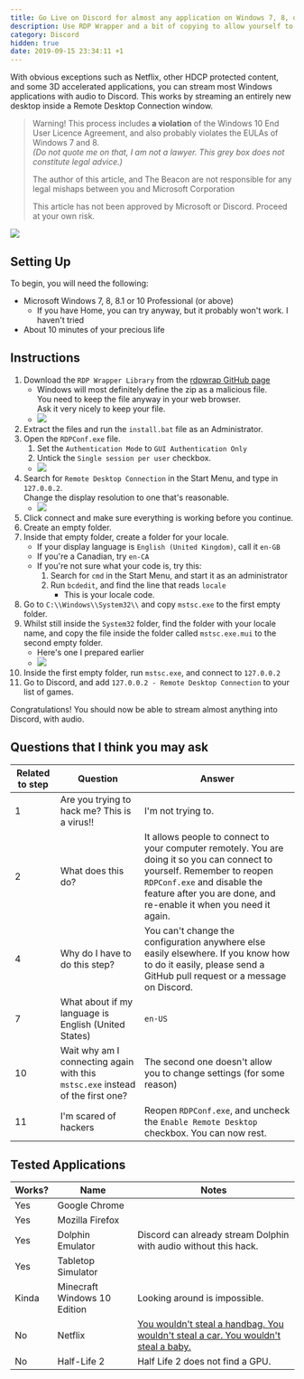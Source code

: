 ```yaml
---
title: Go Live on Discord for almost any application on Windows 7, 8, or 10 Pro
description: Use RDP Wrapper and a bit of copying to allow yourself to stream almost any Windows application over Discord with audio.
category: Discord
hidden: true
date: 2019-09-15 23:34:11 +1
---
```



With obvious exceptions such as Netflix, other HDCP protected content, and some 3D accelerated applications, you can stream most Windows applications with audio to Discord.
This works by streaming an entirely new desktop inside a Remote Desktop Connection window.

> Warning!
> This process includes **a violation** of the Windows 10 End User Licence Agreement,
> and also probably violates the EULAs of Windows 7 and 8.  
> _(Do not quote me on that, I am not a lawyer. This grey box does not constitute legal advice.)_
>
> The author of this article, and The Beacon are not responsible for any legal mishaps between you and Microsoft Corporation
>
> This article has not been approved by Microsoft or Discord.
> Proceed at your own risk.

<img src={psyduckImage} />

## Setting Up

To begin, you will need the following:

- Microsoft Windows 7, 8, 8.1 or 10 Professional (or above)
    - If you have Home, you can try anyway, but it probably won't work. I haven't tried
- About 10 minutes of your precious life

## Instructions

1. Download the `RDP Wrapper Library` from the [rdpwrap GitHub page](https://github.com/stascorp/rdpwrap/releases)
    - Windows will most definitely define the zip as a malicious file.  
      You need to keep the file anyway in your web browser.  
      Ask it very nicely to keep your file.
    - <img src={fuckWindowsDefenderGif} />
2. Extract the files and run the `install.bat` file as an Administrator.
3. Open the `RDPConf.exe` file.
    1. Set the `Authentication Mode` to `GUI Authentication Only`
    2. Untick the `Single session per user` checkbox.
    - <img src={hunkyDoryImage} />
4. Search for `Remote Desktop Connection` in the Start Menu, and type in `127.0.0.2`.  
   Change the display resolution to one that's reasonable.
    - <img src={resolutionImage} />
5. Click connect and make sure everything is working before you continue.
6. Create an empty folder.
7. Inside that empty folder, create a folder for your locale.
    - If your display language is `English (United Kingdom)`, call it `en-GB`
    - If you're a Canadian, try `en-CA`
    - If you're not sure what your code is, try this:
        1. Search for `cmd` in the Start Menu, and start it as an administrator
        2. Run `bcdedit`, and find the line that reads `locale`
            - This is your locale code.
8. Go to `C:\\Windows\\System32\\` and copy `mstsc.exe` to the first empty folder.
9. Whilst still inside the `System32` folder, find the folder with your locale name, and copy the file inside the folder called `mstsc.exe.mui` to the second empty folder.
    - Here's one I prepared earlier
    - <img src={foldersGif} />
10. Inside the first empty folder, run `mstsc.exe`, and connect to `127.0.0.2`
11. Go to Discord, and add `127.0.0.2 - Remote Desktop Connection` to your list of games.

Congratulations! You should now be able to stream almost anything into Discord, with audio.

## Questions that I think you may ask

Related to step | Question                                                                       | Answer
--------------- | ------------------------------------------------------------------------------ | ---------------------------
1               | Are you trying to hack me? This is a virus!!                                   | I'm not trying to.
2               | What does this do?                                                             | It allows people to connect to your computer remotely. You are doing it so you can connect to yourself. Remember to reopen `RDPConf.exe` and disable the feature after you are done, and re-enable it when you need it again.
4               | Why do I have to do this step?                                                 | You can't change the configuration anywhere else easily elsewhere. If you know how to do it easily, please send a GitHub pull request or a message on Discord.
7               | What about if my language is English (United States)                           | `en-US`
10              | Wait why am I connecting again with this `mstsc.exe` instead of the first one? | The second one doesn't allow you to change settings (for some reason)
11              | I'm scared of hackers                                                          | Reopen `RDPConf.exe`, and uncheck the `Enable Remote Desktop` checkbox. You can now rest.

## Tested Applications

Works? | Name                                        | Notes
------ | ------------------------------------------- | --------------
Yes    | Google Chrome                               |
Yes    | Mozilla Firefox                             |
Yes    | Dolphin Emulator                            | Discord can already stream Dolphin with audio without this hack.
Yes    | Tabletop Simulator                          |
Kinda  | Minecraft Windows 10 Edition                | Looking around is impossible.
No     | Netflix                                     | [You wouldn't steal a handbag. You wouldn't steal a car. You wouldn't steal a baby.](https://www.youtube.com/watch?v=ALZZx1xmAzg)
No     | Half-Life 2                                 | Half Life 2 does not find a GPU.
